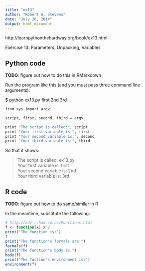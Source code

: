 ```yaml
---
title: "ex13"
author: "Robert A. Stevens"
date: "July 26, 2014"
output: html_document
---
```


http://learnpythonthehardway.org/book/ex13.html

Exercise 13: Parameters, Unpacking, Variables

## Python code

**TODO**:  figure out how to do this in RMarkdown

Run the program like this (and you must pass three command line arguments):

$ python ex13.py first 2nd 3rd

```r
from sys import argv

script, first, second, third = argv

print "The script is called:", script
print "Your first variable is:", first
print "Your second variable is:", second
print "Your third variable is:", third
```

So that it shows:

> The script is called: ex13.py  
> Your first variable is: first  
> Your second variable is: 2nd  
> Your third variable is: 3rd  

## R code

**TODO**:  figure out how to do same/similar in R

In the meantime, substitute the following:

```r
# http://adv-r.had.co.nz/Functions.html
f <- function(x) x^2
print("The function is:")
f
print("The function's formals are:")
formals(f)
print("The function's body is:")
body(f)
print("The fuction's environment is:")
environment(f)
```
